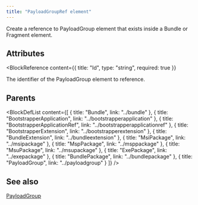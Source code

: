 ```yaml
---
title: "PayloadGroupRef element"
---
```



Create a reference to PayloadGroup element that exists inside a Bundle or Fragment element.


## Attributes

<BlockWrapper>

  <BlockReference
    content={{
      title: "Id",
      type: "string",
      required: true
    }}
  >
  The identifier of the PayloadGroup element to reference.
  </BlockReference>

</BlockWrapper>


## Parents

<BlockDefList content={[
    {
      title: "Bundle",
      link: "../bundle"
    },
    {
      title: "BootstrapperApplication",
      link: "../bootstrapperapplication"
    },
    {
      title: "BootstrapperApplicationRef",
      link: "../bootstrapperapplicationref"
    },
    {
      title: "BootstrapperExtension",
      link: "../bootstrapperextension"
    },
    {
      title: "BundleExtension",
      link: "../bundleextension"
    },
    {
      title: "MsiPackage",
      link: "../msipackage"
    },
    {
      title: "MspPackage",
      link: "../msppackage"
    },
    {
      title: "MsuPackage",
      link: "../msupackage"
    },
    {
      title: "ExePackage",
      link: "../exepackage"
    },
    {
      title: "BundlePackage",
      link: "../bundlepackage"
    },
    {
      title: "PayloadGroup",
      link: "../payloadgroup"
    }
  ]}
/>

## See also
[PayloadGroup](../payloadgroup)